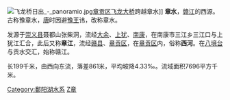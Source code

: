 [[File:飞龙桥日出_-_panoramio.jpg|thumb]][[章贡区|章贡区]][[飞龙大桥|飞龙大桥]]跨越章水]]
'''章水'''，[[赣江|赣江]]的西源。古称豫章水，[[唐|唐]]时因避[[豫王|豫王]]讳，改称章水。

发源于[[崇义县|崇义县]]聂都山张柴洞，流经[[大余|大余]]、[[上犹|上犹]]、[[南康|南康]]，在南康市三江乡三江口与上犹江汇合，此后又称'''章江'''，流经[[赣县|赣县]]、[[章贡区|章贡区]]，在[[章贡区|章贡区]]内，俗称'''西河'''。在[[八境台|八境台]]与贡水交汇，始称赣江。

长199千米，由西向东流，落差861米，平均坡降4.33‰。流域面积7696平方千米。

{{长江中游水系}}
{{鄱阳湖水系}}

[[Category:鄱阳湖水系|Category:鄱阳湖水系]]
[[Category:江西河流|Z章]]


{{PRChina-geo-stub}}